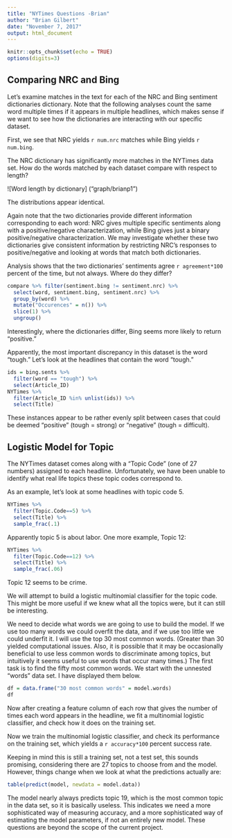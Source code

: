 ```yaml
---
title: "NYTimes Questions -Brian"
author: "Brian Gilbert"
date: "November 7, 2017"
output: html_document
---
```



```r
knitr::opts_chunk$set(echo = TRUE)
options(digits=3)
```

## Comparing NRC and Bing

Let's examine matches in the text for each of the NRC and Bing sentiment dictionaries dictionary. Note that the following analyses count the same word multiple times if it appears in multiple headlines, which makes sense if we want to see how the dictionaries are interacting with our specific dataset.

First, we see that NRC yields `r num.nrc` matches while Bing yields `r num.bing`.

The NRC dictionary has significantly more matches in the NYTimes data set. How do the words matched by each dataset compare with respect to length?

![Word length by dictionary] ("graph/brianp1")

The distributions appear identical.

Again note that the two dictionaries provide different information corresponding to each word: NRC gives multiple specific sentiments along with a positive/negative characterization, while Bing gives just a binary positive/negative characterization. We may investigate whether these two dictionaries give consistent information by restricting NRC's responses to positive/negative and looking at words that match both dictionaries.

Analysis shows that the two dictionaries' sentiments agree `r agreement*100` percent of the time, but not always. Where do they differ?

```r
compare %>% filter(sentiment.bing != sentiment.nrc) %>% 
  select(word, sentiment.bing, sentiment.nrc) %>% 
  group_by(word) %>%
  mutate("Occurences" = n()) %>%
  slice(1) %>%
  ungroup()
```

Interestingly, where the dictionaries differ, Bing seems more likely to return "positive."

Apparently, the most important discrepancy in this dataset is the word "tough." Let's look at the headlines that contain the word "tough."

```r
ids = bing.sents %>% 
  filter(word == "tough") %>%
  select(Article_ID) 
NYTimes %>%
  filter(Article_ID %in% unlist(ids)) %>%
  select(Title)
```

These instances appear to be rather evenly split between cases that could be deemed "positive" (tough = strong) or "negative" (tough = difficult).

## Logistic Model for Topic

The NYTimes dataset comes along with a "Topic Code" (one of 27 numbers) assigned to each headline. Unfortunately, we have been unable to identify what real life topics these topic codes correspond to.

As an example, let's look at some headlines with topic code 5.

```r
NYTimes %>% 
  filter(Topic.Code==5) %>%
  select(Title) %>%
  sample_frac(.1)
```

Apparently topic 5 is about labor. One more example, Topic 12:

```r
NYTimes %>% 
  filter(Topic.Code==12) %>%
  select(Title) %>%
  sample_frac(.06)
```

Topic 12 seems to be crime.

We will attempt to build a logistic multinomial classifier for the topic code. This might be more useful if we knew what all the topics were, but it can still be interesting.

We need to decide what words we are going to use to build the model. If we use too many words we could overfit the data, and if we use too little we could underfit it. I will use the top 30 most common words. (Greater than 30 yielded computational issues. Also, it is possible that it may be occasionally beneficial to use less common words to discriminate among topics, but intuitively it seems useful to use words that occur many times.) The first task is to find the fifty most common words. We start with the unnested "words" data set. I have displayed them below.

```r
df = data.frame("30 most common words" = model.words)
df
```

Now after creating a feature column of each row that gives the number of times each word appears in the headline, we fit a multinomial logistic classifier, and check how it does on the training set.

Now we train the multinomial logistic classifier, and check its performance on the training set, which yields a `r accuracy*100` percent success rate.

Keeping in mind this is still a training set, not a test set, this sounds promising, considering there are 27 topics to choose from and the model. However, things change when we look at what the predictions actually are:

```r
table(predict(model, newdata = model.data))
```

The model nearly always predicts topic 19, which is the most common topic in the data set, so it is basically useless. This indicates we need a more sophisticated way of measuring accuracy, and a more sophisticated way of estimating the model parameters, if not an entirely new model. These questions are beyond the scope of the current project.